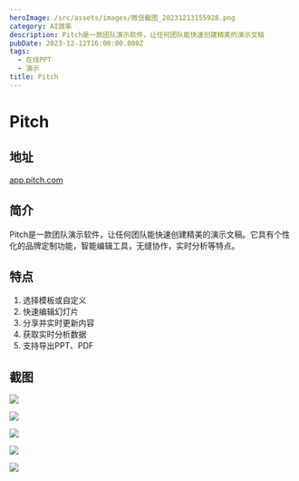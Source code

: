 ```yaml
---
heroImage: /src/assets/images/微信截图_20231213155928.png
category: AI效率
description: Pitch是一款团队演示软件，让任何团队能快速创建精美的演示文稿
pubDate: 2023-12-12T16:00:00.000Z
tags:
  - 在线PPT
  - 演示
title: Pitch
---
```


# Pitch

## 地址

[app.pitch.com](https://app.pitch.com/ "app.pitch.com")

## 简介

Pitch是一款团队演示软件，让任何团队能快速创建精美的演示文稿。它具有个性化的品牌定制功能，智能编辑工具，无缝协作，实时分析等特点。

## 特点

1. 选择模板或自定义
2. 快速编辑幻灯片
3. 分享并实时更新内容
4. 获取实时分析数据
5. 支持导出PPT、PDF

## 截图

![](/src/assets/images/微信截图_20231213155827.png)

![](/src/assets/images/微信截图_20231213155834.png)

![](/src/assets/images/微信截图_20231213155842.png)

![](/src/assets/images/微信截图_20231213155851.png)

![](/src/assets/images/微信截图_20231213155935.png)
